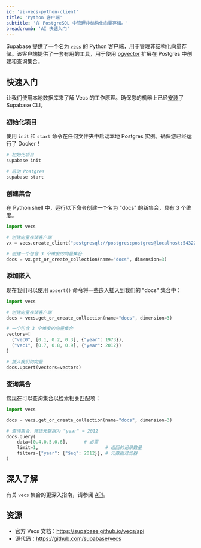 ```yaml
---
id: 'ai-vecs-python-client'
title: 'Python 客户端'
subtitle: '在 PostgreSQL 中管理非结构化向量存储。'
breadcrumb: 'AI 快速入门'
---
```


Supabase 提供了一个名为 [`vecs`](https://github.com/supabase/vecs) 的 Python 客户端，用于管理非结构化向量存储。该客户端提供了一套有用的工具，用于使用 [pgvector](/docs/guides/database/extensions/pgvector) 扩展在 Postgres 中创建和查询集合。

## 快速入门

让我们使用本地数据库来了解 Vecs 的工作原理。确保您的机器上已经[安装](/docs/guides/cli#installation)了 Supabase CLI。

### 初始化项目

使用 `init` 和 `start` 命令在任何文件夹中启动本地 Postgres 实例。确保您已经运行了 Docker！

```bash
# 初始化项目
supabase init

# 启动 Postgres
supabase start
```

### 创建集合

在 Python shell 中，运行以下命令创建一个名为 "docs" 的新集合，具有 3 个维度。

```py
import vecs

# 创建向量存储客户端
vx = vecs.create_client("postgresql://postgres:postgres@localhost:54322/postgres")

# 创建一个包含 3 个维度的向量集合
docs = vx.get_or_create_collection(name="docs", dimension=3)
```

### 添加嵌入

现在我们可以使用 `upsert()` 命令将一些嵌入插入到我们的 "docs" 集合中：

```py
import vecs

# 创建向量存储客户端
docs = vecs.get_or_create_collection(name="docs", dimension=3)

# 一个包含 3 个维度的向量集合
vectors=[
  ("vec0", [0.1, 0.2, 0.3], {"year": 1973}),
  ("vec1", [0.7, 0.8, 0.9], {"year": 2012})
]

# 插入我们的向量
docs.upsert(vectors=vectors)
```

### 查询集合

您现在可以查询集合以检索相关匹配项：

```py
import vecs

docs = vecs.get_or_create_collection(name="docs", dimension=3)

# 查询集合，筛选元数据为 "year" = 2012
docs.query(
    data=[0.4,0.5,0.6],      # 必需
    limit=1,                         # 返回的记录数量
    filters={"year": {"$eq": 2012}}, # 元数据过滤器
)
```

## 深入了解

有关 `vecs` 集合的更深入指南，请参阅 [API](/docs/guides/ai/python/api)。

## 资源

- 官方 Vecs 文档：https://supabase.github.io/vecs/api
- 源代码：https://github.com/supabase/vecs